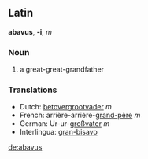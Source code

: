 ==Latin==
'''abavus''', '''-i''', ''m''

===Noun===
#a great-great-grandfather

=== Translations ===
*Dutch: [[betovergrootvader]] ''m''
*French: arrière-arrière-[[grand-père]] ''m''
*German: Ur-ur-[[großvater]] ''m''
*Interlingua: [[gran-bisavo]]

[[de:abavus]]